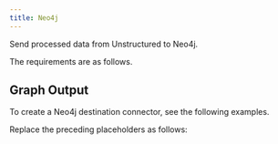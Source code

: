 ```yaml
---
title: Neo4j
---
```



<FirstTimeAPIDestinationConnector />

Send processed data from Unstructured to Neo4j.

The requirements are as follows.


<Neo4jPrerequisites />

## Graph Output


<Neo4jGraphFormat />

To create a Neo4j destination connector, see the following examples.


<CodeGroup>
    <Neo4jSDK />
    <Neo4jAPIRESTCreate />
</CodeGroup>

Replace the preceding placeholders as follows:


<Neo4jAPIPlaceholders />

